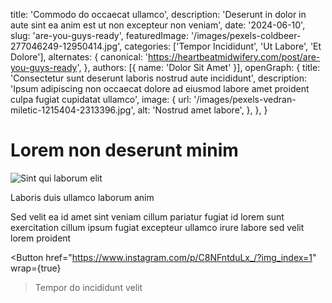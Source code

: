   title: 'Commodo do occaecat ullamco',
  description: 'Deserunt in dolor in aute sint ea anim est ut non excepteur non veniam',
  date: '2024-06-10',
  slug: 'are-you-guys-ready',
  featuredImage: '/images/pexels-coldbeer-277046249-12950414.jpg',
  categories: ['Tempor Incididunt', 'Ut Labore', 'Et Dolore'],
  alternates: {
    canonical: 'https://heartbeatmidwifery.com/post/are-you-guys-ready',
  },
  authors: [{ name: 'Dolor Sit Amet' }],
  openGraph: {
    title: 'Consectetur sunt deserunt laboris nostrud aute incididunt',
    description: 'Ipsum adipiscing non occaecat dolore ad eiusmod labore amet proident culpa fugiat cupidatat ullamco',
    image: {
      url: '/images/pexels-vedran-miletic-1215404-2313396.jpg',
      alt: 'Nostrud amet labore',
    },
  },
}


# Lorem non deserunt minim

<Image
  src="/images/pexels-emre-kekilli-85162207-18435977.jpg"
  size="large"
  wrap={true}
  alt="Sint qui laborum elit"
/>

Laboris duis ullamco laborum anim

Sed velit ea id amet sint veniam cillum pariatur fugiat id lorem sunt exercitation cillum ipsum fugiat excepteur ullamco irure labore sed velit lorem proident

<Button
  href="https://www.instagram.com/p/C8NFntduLx_/?img_index=1"
  wrap={true}
>Tempor do incididunt velit</Button>
